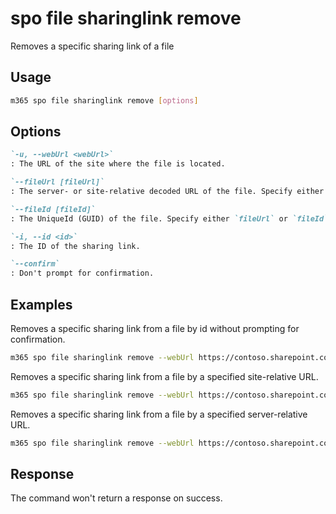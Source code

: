 
# spo file sharinglink remove

Removes a specific sharing link of a file

## Usage

```sh
m365 spo file sharinglink remove [options]
```

## Options

```md definition-list
`-u, --webUrl <webUrl>`
: The URL of the site where the file is located.

`--fileUrl [fileUrl]`
: The server- or site-relative decoded URL of the file. Specify either `fileUrl` or `fileId` but not both.

`--fileId [fileId]`
: The UniqueId (GUID) of the file. Specify either `fileUrl` or `fileId` but not both.

`-i, --id <id>`
: The ID of the sharing link.

`--confirm`
: Don't prompt for confirmation.
```

<Global />

## Examples

Removes a specific sharing link from a file by id without prompting for confirmation.

```sh
m365 spo file sharinglink remove --webUrl https://contoso.sharepoint.com/sites/demo --fileId daebb04b-a773-4baa-b1d1-3625418e3234 --id c391b57d-5783-4c53-9236-cefb5c6ef323 --confirm
```

Removes a specific sharing link from a file by a specified site-relative URL.

```sh
m365 spo file sharinglink remove --webUrl https://contoso.sharepoint.com/sites/demo --fileUrl 'Shared Documents/document.docx' --id c391b57d-5783-4c53-9236-cefb5c6ef323
```

Removes a specific sharing link from a file by a specified server-relative URL.

```sh
m365 spo file sharinglink remove --webUrl https://contoso.sharepoint.com/sites/demo --fileUrl '/sites/demo/Shared Documents/document.docx' --id c391b57d-5783-4c53-9236-cefb5c6ef323
```

## Response

The command won't return a response on success.

